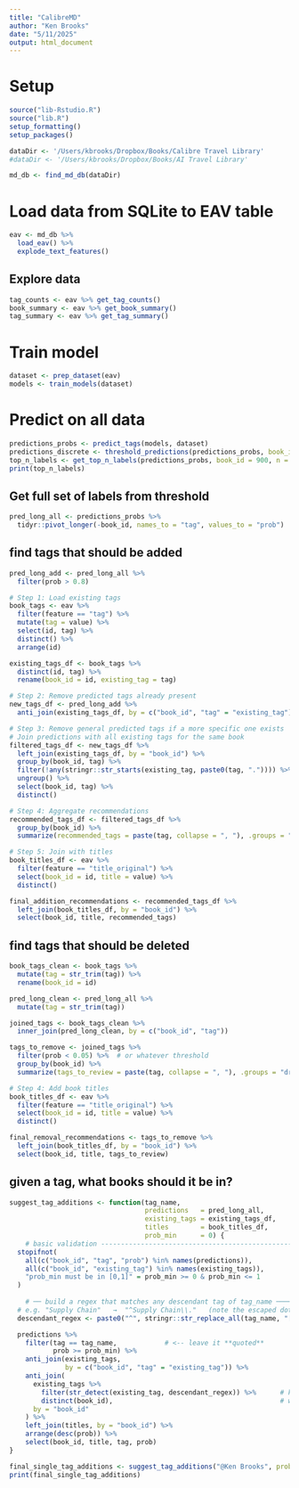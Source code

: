 ```yaml
---
title: "CalibreMD"
author: "Ken Brooks"
date: "5/11/2025"
output: html_document
---
```


# Setup

```r
source("lib-Rstudio.R")
source("lib.R")
setup_formatting()
setup_packages()

dataDir <- '/Users/kbrooks/Dropbox/Books/Calibre Travel Library'
#dataDir <- '/Users/kbrooks/Dropbox/Books/AI Travel Library'

md_db <- find_md_db(dataDir)
```

# Load data from SQLite to EAV table

```r
eav <- md_db %>% 
  load_eav() %>% 
  explode_text_features()
```

## Explore data
```r
tag_counts <- eav %>% get_tag_counts()
book_summary <- eav %>% get_book_summary()
tag_summary <- eav %>% get_tag_summary()
```

# Train model

```r
dataset <- prep_dataset(eav)
models <- train_models(dataset)
```

# Predict on all data

```r
predictions_probs <- predict_tags(models, dataset)
predictions_discrete <- threshold_predictions(predictions_probs, book_id = 900, threshold = 0.9)
top_n_labels <- get_top_n_labels(predictions_probs, book_id = 900, n = 5)
print(top_n_labels)
```

## Get full set of labels from threshold

```r

pred_long_all <- predictions_probs %>%
  tidyr::pivot_longer(-book_id, names_to = "tag", values_to = "prob")

```

## find tags that should be added

```r
pred_long_add <- pred_long_all %>%
  filter(prob > 0.8)

# Step 1: Load existing tags
book_tags <- eav %>% 
  filter(feature == "tag") %>%                 
  mutate(tag = value) %>% 
  select(id, tag) %>% 
  distinct() %>%                               
  arrange(id)   

existing_tags_df <- book_tags %>%
  distinct(id, tag) %>%
  rename(book_id = id, existing_tag = tag)

# Step 2: Remove predicted tags already present
new_tags_df <- pred_long_add %>%
  anti_join(existing_tags_df, by = c("book_id", "tag" = "existing_tag"))

# Step 3: Remove general predicted tags if a more specific one exists
# Join predictions with all existing tags for the same book
filtered_tags_df <- new_tags_df %>%
  left_join(existing_tags_df, by = "book_id") %>%
  group_by(book_id, tag) %>%
  filter(!any(stringr::str_starts(existing_tag, paste0(tag, ".")))) %>%  # keep tag only if no more specific one exists
  ungroup() %>%
  select(book_id, tag) %>%
  distinct()

# Step 4: Aggregate recommendations
recommended_tags_df <- filtered_tags_df %>%
  group_by(book_id) %>%
  summarize(recommended_tags = paste(tag, collapse = ", "), .groups = "drop")

# Step 5: Join with titles
book_titles_df <- eav %>%
  filter(feature == "title_original") %>%
  select(book_id = id, title = value) %>%
  distinct()

final_addition_recommendations <- recommended_tags_df %>%
  left_join(book_titles_df, by = "book_id") %>%
  select(book_id, title, recommended_tags)

```


## find tags that should be deleted

```r
book_tags_clean <- book_tags %>%
  mutate(tag = str_trim(tag)) %>%
  rename(book_id = id)

pred_long_clean <- pred_long_all %>%
  mutate(tag = str_trim(tag))

joined_tags <- book_tags_clean %>%
  inner_join(pred_long_clean, by = c("book_id", "tag"))

tags_to_remove <- joined_tags %>%
  filter(prob < 0.05) %>%  # or whatever threshold
  group_by(book_id) %>%
  summarize(tags_to_review = paste(tag, collapse = ", "), .groups = "drop")

# Step 4: Add book titles
book_titles_df <- eav %>%
  filter(feature == "title_original") %>%
  select(book_id = id, title = value) %>%
  distinct()

final_removal_recommendations <- tags_to_remove %>%
  left_join(book_titles_df, by = "book_id") %>%
  select(book_id, title, tags_to_review)

```
## given a tag, what books should it be in?

```r
suggest_tag_additions <- function(tag_name,
                                  predictions   = pred_long_all,
                                  existing_tags = existing_tags_df,
                                  titles        = book_titles_df,
                                  prob_min      = 0) {
    # basic validation ----------------------------------------------------
  stopifnot(
    all(c("book_id", "tag", "prob") %in% names(predictions)),
    all(c("book_id", "existing_tag") %in% names(existing_tags)),
    "prob_min must be in [0,1]" = prob_min >= 0 & prob_min <= 1
  )
  
    # ── build a regex that matches any descendant tag of tag_name ─────────
  # e.g. "Supply Chain"   →  "^Supply Chain\\."   (note the escaped dot)
  descendant_regex <- paste0("^", stringr::str_replace_all(tag_name, "[.]", "\\\\."), "\\.")

  predictions %>%
    filter(tag == tag_name,            # <-- leave it **quoted**
           prob >= prob_min) %>%
    anti_join(existing_tags,
              by = c("book_id", "tag" = "existing_tag")) %>%
    anti_join(
      existing_tags %>%
        filter(str_detect(existing_tag, descendant_regex)) %>%      # keep only the descendants
        distinct(book_id),                                          # we just need the IDs
      by = "book_id"
    ) %>% 
    left_join(titles, by = "book_id") %>%
    arrange(desc(prob)) %>% 
    select(book_id, title, tag, prob)
}

final_single_tag_additions <- suggest_tag_additions("@Ken Brooks", prob_min = 0.5)
print(final_single_tag_additions)

```

